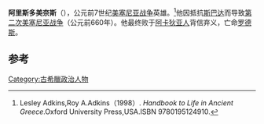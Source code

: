 {{Infobox Politician
| name = 阿里斯多美奈斯
| image =Franc Kavčič - Dekle reši Aristomena iz ujetništva.jpg
| caption = 有关阿里斯多美奈斯的绘画
| birth_date = 
| birth_place =
| residence =
| death_date = 
| death_place = 
| office = 
| term = 
| term_end = 
| predecessor = 
| successor = 
| office2 = 
| term2 = 
| term_end2 = 
| office3 =
| term3 =
| term_end3 = 
| predecessor2 =
| successor2 = 
| constituency =
| party =
| religion = 
| occupation =
| majority =
| spouse = 
| children = 
| website =
| footnotes =
| nickname      =
| allegiance    = 
| branch        =
| serviceyears  =
| rank          = 
| commands      =
| battles       = [[第二次美塞尼亚战争|第二次美塞尼亚战争]]
}}
'''阿里斯多美奈斯'''（{{lang-en|Aristomenes}}），公元前7世纪[[美塞尼亚战争|美塞尼亚战争]]英雄。<ref>Lesley Adkins,Roy A.Adkins（1998）. ''Handbook to Life in Ancient Greece''.Oxford University Press,USA.ISBN 9780195124910.</ref>他因抵抗[[斯巴达|斯巴达]]而导致[[第二次美塞尼亚战争|第二次美塞尼亚战争]]（公元前660年）。他最终败于[[阿卡狄亚人|阿卡狄亚人]]背信弃义，亡命[[罗德斯|罗德斯]]。

== 参考 ==
{{reflist}}

{{古希臘}}

[[Category:古希臘政治人物|Category:古希臘政治人物]]